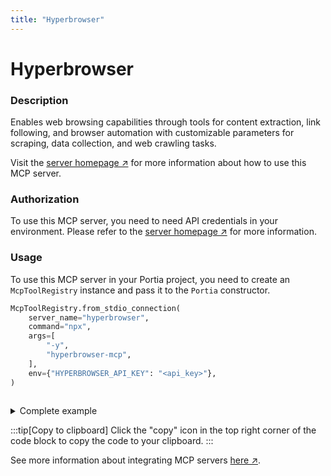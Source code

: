 ```yaml
---
title: "Hyperbrowser"
---
```

<!-- WARNING: This file is auto-generated by generate_tool_docs.py. Do not edit manually. -->


# Hyperbrowser

### Description

Enables web browsing capabilities through tools for content extraction, link following, and browser automation with customizable parameters for scraping, data collection, and web crawling tasks.

Visit the [server homepage ↗](https://github.com/hyperbrowserai/mcp) for more information about how to use this MCP server.

### Authorization


To use this MCP server, you need to need API credentials in your environment. Please refer to the [server homepage ↗](https://github.com/hyperbrowserai/mcp) for more information.


### Usage

To use this MCP server in your Portia project, you need to create an `McpToolRegistry` instance and pass it to the `Portia` constructor.

```python
McpToolRegistry.from_stdio_connection(
    server_name="hyperbrowser",
    command="npx",
    args=[
        "-y",
        "hyperbrowser-mcp",
    ],
    env={"HYPERBROWSER_API_KEY": "<api_key>"},
)
                    
```

<details>
<summary>Complete example</summary>

Extending the tool set in the `DefaultToolRegistry` with the local MCP server:

```python
from portia import DefaultToolRegistry, McpToolRegistry, Portia, Config

config = Config.from_default()
tool_registry = DefaultToolRegistry(config) +  McpToolRegistry.from_stdio_connection(
    server_name="hyperbrowser",
    command="npx",
    args=[
        "-y",
        "hyperbrowser-mcp",
    ],
    env={"HYPERBROWSER_API_KEY": "<api_key>"},
)
                    

portia = Portia(config=config, tools=tool_registry)
```

</details>

:::tip[Copy to clipboard]
Click the "copy" icon in the top right corner of the code block to copy the code to your clipboard.
:::

See more information about integrating MCP servers [here ↗](/mcp-servers).


